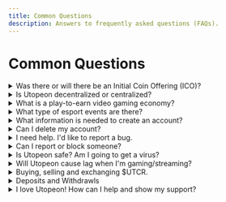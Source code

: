 ```yaml
---
title: Common Questions
description: Answers to frequently asked questions (FAQs).
---
```


# Common Questions

<details>

<summary>Was there or will there be an Initial Coin Offering (ICO)? </summary>

Many decentralized startups build excitement around their project and then sell their token (cryptocurrency) to raise funds like shares for a company. This process, however, is highly unregulated and there is a common stigma surrounding organizations that chose to raise money in this fashion, primarily because most ultimately are scams.

Utopeon Credits ($UTCR) did not and will never engage in an Initial Coin Offering. The token is earned, bought, sold, exchanged, and utilized on Utopeon.&#x20;

Read more about ICOs here: [https://www.investopedia.com/terms/i/initial-coin-offering-ico.asp](https://www.investopedia.com/terms/i/initial-coin-offering-ico.asp) and like everything on the internet, always proceed with caution!

</details>

<details>

<summary>Is Utopeon decentralized or centralized?</summary>

There are many key parts that make a decentralized application (dApp), such as data, authentication, and architecture.

Utopeon is partially decentralized, leaning more decentralized than centralized.&#x20;

Authentication is anonymous - minimal personal data is collected or stored. Web2 (email address or phone number) and Web3 (wallet) identifiers are accepted for new accounts. Privacy and security are top priorities.

Utopeon does not take advantage of fully decentralized architecture (yet) such as Decentralized Web Node (DWNs).&#x20;

Transactions are off-chain. For now, they are centralized and exclusively made on the platform until there is a withdrawal. Tokens are transferred on-chain from private and secure cold wallets powered by [Ledgers](../blockchain/ledgers.md). This gives us the opportunity to earn more from fees and monitor/maintain the platform, observing for abusive behavior.

Long-term Utopeon will explore greater adoption of decentralized blockchain technologies.

</details>

<details>

<summary>What is a play-to-earn video gaming economy?</summary>

A video game economy is an online social economy that exists on the internet, sometimes exclusive to a game. It is a virtual system of trade and commerce where players can buy, sell, and trade virtual goods, such as items, resources, and currency, using in-game currency or real money.&#x20;

The economy is often designed to mimic real-world economies, with supply and demand, market fluctuations, and inflation. For [play-to-earn](welcome/mission.md#\_2e) economies, gamers earn currency by simply playing, competing in events, selling items, or general participation. They can then use this currency to purchase items from other players or from in-game vendors.&#x20;

The value of the virtual currency is determined by supply and demand. For example, if the coins are in high demand, their price will increase. Conversely, if there is an oversupply and underutilization of the currency, its price will decrease.&#x20;

Utopeon is powered by [Uteopeon Credits ($UTCR)](usdutcr/) exclusively. Players can use real money to purchase credits to use later on events or items. This is known as microtransactions, and it is our most significant source of revenue. Utopeon monitors the economy closely and makes adjustments to ensure that the economy remains balanced and fair.&#x20;

Developers can build integrations to offer in-game purchases. They may introduce new items or adjust the price of existing items to maintain the health of the economy and themselves.

Video game economies are the future of [game finance (GameFi)](../blockchain/game-finance-gamefi.md) and esports. It adds a layer of complexity and depth to the gameplay. It can also be an interesting case study for economists, as it provides a unique example of a virtual economy that operates under different rules than the real world.

</details>

<details>

<summary>What type of esport events are there?</summary>

**Tournaments**

Similar to most tournaments, teams of players will compete to achieve the apex position as the sole winner of the prize. In most cases, teams will exchange credits to participate in a tournament and the prize will be very large and evenly distributed between the players of the winning team. Teams will work together to advance their way through a bracket, spanning several days, weeks, or months-long with intermittent breaks. Tournaments are almost always live-streamed, monitored, and tracked through our artificial intelligence.

**Competitions**

Organized competitions are a public, temporary group goal. They can vary in expiration, entry cost, and minimum “pot” reward. Anyone can join a competition. Entry costs are fair and automatically determined based on difficulty. Entries are transferred to a secure private escrow wallet. The more players that enter a competition, the higher the reward.

**Challenges**

A challenge is a private, temporary individual goal established between players and the platform. They can vary in expiration, entry cost, and fixed rewards.&#x20;

Examples:

* Eliminate 10 players using melee only within 24 hours. (Likelihood 1 of every 10)&#x20;
  * 20 tokens to enter, 40 tokens when completed (100% reward).
* Successfully win 10 games within 12 hours. (Likelihood 1 of every 100)
  * 10 tokens to enter, 50 tokens when completed (500% reward).



[Learn more about these automated esports events.](broken-reference)

</details>

<details>

<summary>What information is needed to create an account?</summary>

The minimum data required to create an account is a unique identifier, such as an email address, phone number, or wallet.&#x20;

We use [Magic](https://magic.link/) for the most secure web2-to-web3 authentication.

We use [Web3Modal](http://web3modal.io/) from [WalletConnect](https://walletconnect.com/) for wallet authentication.

Social authentication (via Google, Apple, Facebook, etc.) is coming soon!

</details>

<details>

<summary>Can I delete my account?</summary>

Unfortunately, no. We do not support account deletion. Once an account is created, it exists forever in our systems.&#x20;

The most we can do is disable your account. It will be hidden and no access or transactions will be permitted.

If you'd like your account disabled, please [contact us](contact-us.md).

</details>

<details>

<summary>I need help. I'd like to report a bug.</summary>

There are many ways to connect with our team or community for support.

If you need technical support, please [open a discussion on our GitHub](https://github.com/orgs/utopeon/discussions).

If you need general help, please [contact us](contact-us.md).

</details>

<details>

<summary>Can I report or block someone?</summary>

Absolutely!

</details>

<details>

<summary>Is Utopeon safe? Am I going to get a virus?</summary>



</details>

<details>

<summary>Will Utopeon cause lag when I'm gaming/streaming?</summary>



</details>

<details>

<summary>Buying, selling and exchanging $UTCR.</summary>



</details>

<details>

<summary>Deposits and Withdrawls</summary>



</details>

<details>

<summary>I love Utopeon! How can I help and show my support?</summary>



</details>


